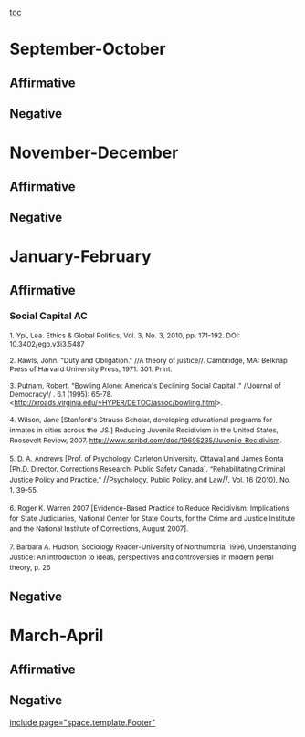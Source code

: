 [[toc]]
=September-October= 
==Affirmative== 
==Negative== 

=November-December= 
==Affirmative== 
==Negative== 

=January-February= 
==Affirmative== 
===Social Capital AC=== 

<span style="font-size: 9pt;">1. Ypi, Lea. Ethics & Global Politics, Vol. 3, No. 3, 2010, pp. 171-192. DOI: 10.3402/egp.v3i3.5487</span>

<span style="font-size: 9pt;">2. </span><span style="background-color: white; font-size: 9pt;">Rawls, John. "Duty and Obligation." //A theory of justice//. Cambridge, MA: Belknap Press of Harvard University Press, 1971. 301. Print.</span>

<span style="background-color: white; font-size: 9pt;">3. Putnam, Robert. "Bowling Alone: America's Declining Social Capital ." //Journal of Democracy// . 6.1 (1995): 65-78. <http://xroads.virginia.edu/~HYPER/DETOC/assoc/bowling.html>.</span>

<span style="background-color: white; font-size: 9pt;">4. </span><span style="font-size: 9pt; line-height: 1.5;">Wilson, Jane [Stanford's Strauss Scholar, developing educational programs for inmates in cities across the US.] Reducing Juvenile Recidivism in the United States, Roosevelt Review, 2007. http://www.scribd.com/doc/19695235/Juvenile-Recidivism.</span>

<span style="font-size: 9pt; line-height: 1.5;">5. D. A. Andrews [Prof. of Psychology, Carleton University, Ottawa] and James Bonta [Ph.D, Director, Corrections Research, Public Safety Canada], “Rehabilitating Criminal Justice Policy and Practice,” </span>//<span style="font-size: 9pt; line-height: 1.5;">Psychology, Public Policy, and Law</span>//<span style="font-size: 9pt; line-height: 1.5;">, Vol. 16 (2010), No. 1, 39–55.</span>

<span style="font-size: 9pt; line-height: 1.5;">6. </span><span style="background-color: white; font-size: 9pt; line-height: 1.5;">Roger K. Warren 2007 [Evidence-Based Practice to Reduce Recidivism: Implications for State Judiciaries, National Center for State Courts, for the Crime and Justice Institute and the National Institute of Corrections, August 2007].</span>

<span style="background-color: white; font-size: 9pt; line-height: 1.5;">7. </span><span style="font-size: 9pt; line-height: 1.5;">Barbara A. Hudson, Sociology Reader-University of Northumbria, 1996, Understanding Justice: An introduction to ideas, perspectives and controversies in modern penal theory, p. 26</span>




==Negative== 
=== === 
=March-April= 
==Affirmative== 
==Negative== 

[[include page="space.template.Footer"]]